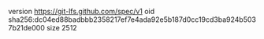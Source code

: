version https://git-lfs.github.com/spec/v1
oid sha256:dc04ed88badbbb2358217ef7e4ada92e5b187d0cc19cd3ba924b5037b21de000
size 2512
